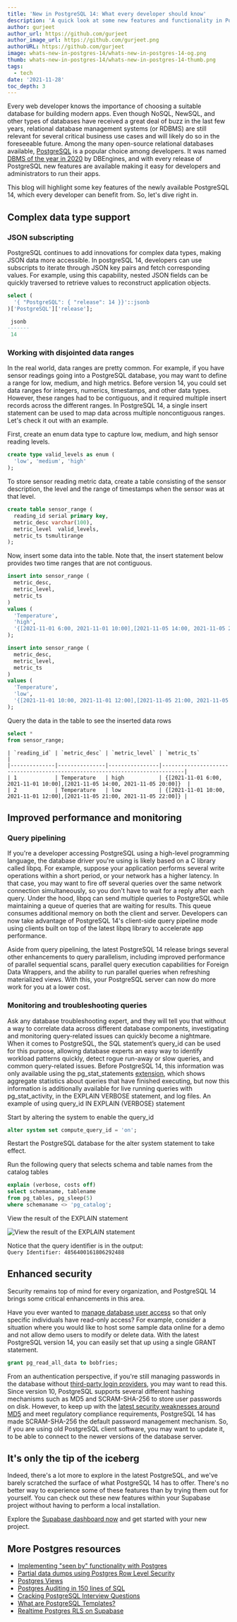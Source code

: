 ```yaml
---
title: 'New in PostgreSQL 14: What every developer should know'
description: 'A quick look at some new features and functionality in PostgreSQL 14.'
author: gurjeet
author_url: https://github.com/gurjeet
author_image_url: https://github.com/gurjeet.png
authorURL: https://github.com/gurjeet
image: whats-new-in-postgres-14/whats-new-in-postgres-14-og.png
thumb: whats-new-in-postgres-14/whats-new-in-postgres-14-thumb.png
tags:
  - tech
date: '2021-11-28'
toc_depth: 3
---
```


Every web developer knows the importance of choosing a suitable database for building modern apps.
Even though NoSQL, NewSQL, and other types of databases have received a great deal of buzz in the last few years,
relational database management systems (or RDBMS) are still relevant for several critical business use cases and will likely do so in the foreseeable future.
Among the many open-source relational databases available, [PostgreSQL](https://supabase.com/docs/guides/database/introduction) is a popular choice among developers.
It was named [DBMS of the year in 2020](https://db-engines.com/en/blog_post/85) by
DBEngines, and with every release of PostgreSQL new features are available making it easy for developers and administrators to run their apps.

This blog will highlight some key features of the newly available PostgreSQL 14, which every developer can benefit from. So, let's dive right in.

## Complex data type support

### JSON subscripting

PostgreSQL continues to add innovations for complex data types, making JSON data more accessible. In postgreSQL 14, developers can use subscripts to iterate through JSON key pairs and fetch corresponding values. For example, using this capability, nested JSON fields can be quickly traversed to retrieve values to reconstruct application objects.

```sql hideCopy
select (
  '{ "PostgreSQL": { "release": 14 }}'::jsonb
)['PostgreSQL']['release'];

 jsonb
-------
 14
```

### Working with disjointed data ranges

In the real world, data ranges are pretty common. For example, if you have sensor readings going into a PostgreSQL database, you may want to define a range for
low, medium, and high metrics. Before version 14, you could set data ranges for integers, numerics, timestamps, and other data types.
However, these ranges had to be contiguous, and it required multiple insert records across the different ranges.
In PostgreSQL 14, a single insert statement can be used to map data across multiple noncontiguous ranges. Let's check it out with an example.

First, create an enum data type to capture low, medium, and high sensor reading levels.

```sql hideCopy
create type valid_levels as enum (
  'low', 'medium', 'high'
);
```

To store sensor reading metric data, create a table consisting of the sensor description, the level and the range of timestamps when the sensor was at that level.

```sql hideCopy
create table sensor_range (
  reading_id serial primary key,
  metric_desc varchar(100),
  metric_level  valid_levels,
  metric_ts tsmultirange
);
```

Now, insert some data into the table. Note that, the insert statement below provides two time ranges that are not contiguous.

```sql hideCopy
insert into sensor_range (
  metric_desc,
  metric_level,
  metric_ts
)
values (
  'Temperature',
  'high',
  '{[2021-11-01 6:00, 2021-11-01 10:00],[2021-11-05 14:00, 2021-11-05 20:00]}'
);

insert into sensor_range (
  metric_desc,
  metric_level,
  metric_ts
)
values (
  'Temperature',
  'low',
  '{[2021-11-01 10:00, 2021-11-01 12:00],[2021-11-05 21:00, 2021-11-05 22:00]}'
);
```

Query the data in the table to see the inserted data rows

```sql hideCopy
select *
from sensor_range;
```

```hideCopy
| `reading_id` | `metric_desc` | `metric_level` | `metric_ts`                                                                 |
|--------------|---------------|----------------|-----------------------------------------------------------------------------|
| 1            | Temperature   | high           | {[2021-11-01 6:00, 2021-11-01 10:00],[2021-11-05 14:00, 2021-11-05 20:00]}  |
| 2            | Temperature   | low            | {[2021-11-01 10:00, 2021-11-01 12:00],[2021-11-05 21:00, 2021-11-05 22:00]} |
```

## Improved performance and monitoring

### Query pipelining

If you're a developer accessing PostgreSQL using a high-level programming language, the database driver you're using is likely based on a C library called libpq. For example, suppose your application performs several write operations within a short period, or your network has a higher latency. In that case, you may want to fire off several queries over the same network connection simultaneously, so you don't have to wait for a reply after each query. Under the hood, libpq can send multiple queries to PostgreSQL while maintaining a queue of queries that are waiting for results. This queue consumes additional memory on both the client and server. Developers can now take advantage of PostgreSQL 14's client-side query pipeline mode using clients built on top of the latest libpq library to accelerate app performance.

Aside from query pipelining, the latest PostgreSQL 14 release brings several other enhancements to query parallelism, including improved performance of parallel sequential scans, parallel query execution capabilities for Foreign Data Wrappers, and the ability to run parallel queries when refreshing materialized views. With this, your PostgreSQL server can now do more work for you at a lower cost.

### Monitoring and troubleshooting queries

Ask any database troubleshooting expert, and they will tell you that without a way to correlate data across different database components, investigating and monitoring query-related issues can quickly become a nightmare. When it comes to PostgreSQL, the SQL statement’s query_id can be used for this purpose, allowing database experts an easy way to identify workload patterns quickly, detect rogue run-away or slow queries, and common query-related issues. Before PostgreSQL 14, this information was only available using the pg_stat_statements [extension](https://supabase.com/docs/guides/database/extensions), which shows aggregate statistics about queries that have finished executing, but now this information is additionally available for live running queries with pg_stat_activity, in the EXPLAIN VERBOSE statement, and log files.
An example of using query_id IN EXPLAIN (VERBOSE) statement

Start by altering the system to enable the query_id

```sql hideCopy
alter system set compute_query_id = 'on';
```

Restart the PostgreSQL database for the alter system statement to take effect.

Run the following query that selects schema and table names from the catalog tables

```sql hideCopy
explain (verbose, costs off)
select schemaname, tablename
from pg_tables, pg_sleep(5)
where schemaname <> 'pg_catalog';
```

View the result of the EXPLAIN statement

![View the result of the EXPLAIN statement](/images/blog/whats-new-in-postgres-14/explain-statement.png)

Notice that the query identifier is in the output:<br />
`Query Identifier: 4856400161806292488`

## Enhanced security

Security remains top of mind for every organization, and PostgreSQL 14 brings some critical enhancements in this area.

Have you ever wanted to [manage database user access](https://supabase.com/docs/guides/auth/managing-user-data) so that only specific individuals have read-only access? For example, consider a situation where you would like to host some sample data online for a demo and not allow demo users to modify or delete data. With the latest PostgreSQL version 14, you can easily set that up using a single GRANT statement.

```sql hideCopy
grant pg_read_all_data to bobfries;
```

From an authentication perspective, if you're still managing passwords in the database without [third-party login providers](https://supabase.com/docs/guides/auth#third-party-logins),
you may want to read this. Since version 10, PostgreSQL supports several different hashing mechanisms such as MD5 and SCRAM-SHA-256 to store user passwords on disk.
However, to keep up with the [latest security weaknesses around MD5](https://en.wikipedia.org/wiki/MD5#Security) and meet regulatory compliance requirements,
PostgreSQL 14 has made SCRAM-SHA-256 the default password management mechanism. So, if you are using old PostgreSQL client software,
you may want to update it, to be able to connect to the newer versions of the database server.

## It's only the tip of the iceberg

Indeed, there's a lot more to explore in the latest PostgreSQL, and we've barely scratched the surface of what PostgreSQL 14 has to offer.
There's no better way to experience some of these features than by trying them out for yourself.
You can check out these new features within your Supabase project without having to perform a local installation.

Explore the [Supabase dashboard now](https://app.supabase.com) and get started with your new project.

## More Postgres resources

- [Implementing "seen by" functionality with Postgres](https://supabase.com/blog/seen-by-in-postgresql)
- [Partial data dumps using Postgres Row Level Security](https://supabase.com/blog/partial-postgresql-data-dumps-with-rls)
- [Postgres Views](https://supabase.com/blog/postgresql-views)
- [Postgres Auditing in 150 lines of SQL](https://supabase.com/blog/audit)
- [Cracking PostgreSQL Interview Questions](https://supabase.com/blog/cracking-postgres-interview)
- [What are PostgreSQL Templates?](https://supabase.com/blog/postgresql-templates)
- [Realtime Postgres RLS on Supabase](https://supabase.com/blog/realtime-row-level-security-in-postgresql)
